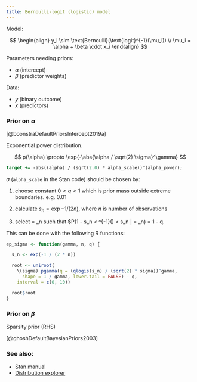 ```yaml
---
title: Bernoulli-logit (logistic) model
---
```


Model:

$$
\begin{align}
y_i \sim \text{Bernoulli}(\text{logit}^{-1}(\mu_i)) \\
\mu_i = \alpha + \beta \cdot x_i
\end{align}
$$

Parameters needing priors:

-   $\alpha$ (intercept)
-   $\beta$ (predictor weights)

Data:

-   $y$ (binary outcome)
-   $x$ (predictors)

### Prior on $\alpha$

[@boonstraDefaultPriorsIntercept2019a]

Exponential power distribution.

$$
p(\alpha) \propto \exp{-\abs{\alpha / \sqrt(2) \sigma}^\gamma}
$$


```stan
target += -abs((alpha) / (sqrt(2.0) * alpha_scale))^(alpha_power);
```

$\sigma$ (`alpha_scale` in the Stan code) should be chosen by:

1. choose constant $0 \lt q \lt 1$ which is prior mass outside extreme
   boundaries. e.g. 0.01

2. calculate $s_n = \exp{-1 / (2n)}$, where $n$ is number of
   observations

3. select \sigma = \sigma_n such that $P(1 - s_n <
   \text{logit}^{-1}(\alpha) < s_n | \sigma = \sigma_n) = 1 - q.

This can be done with the following R functions:

```r
ep_sigma <- function(gamma, n, q) {

  s_n <- exp(-1 / (2 * n))

  root <- uniroot(
    \(sigma) pgamma(q = (qlogis(s_n) / (sqrt(2) * sigma))^gamma,
      shape = 1 / gamma, lower.tail = FALSE) - q,
    interval = c(0, 10))

  root$root
}
```


### Prior on $\beta$

Sparsity prior (RHS)

[@ghoshDefaultBayesianPriors2003]

### See also:

-   [Stan manual](https://mc-stan.org/docs/functions-reference/binary_distributions.html#bernoulli-logit-distribution)
-   [Distribution explorer](https://distribution-explorer.github.io/discrete/bernoulli.html)
